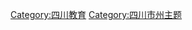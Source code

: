{{Catnav|頁面分類|各種主題的頁面分類|中国各省教育|四川教育}}
[[Category:四川教育|Category:四川教育]]
[[Category:四川市州主题|Category:四川市州主题]]